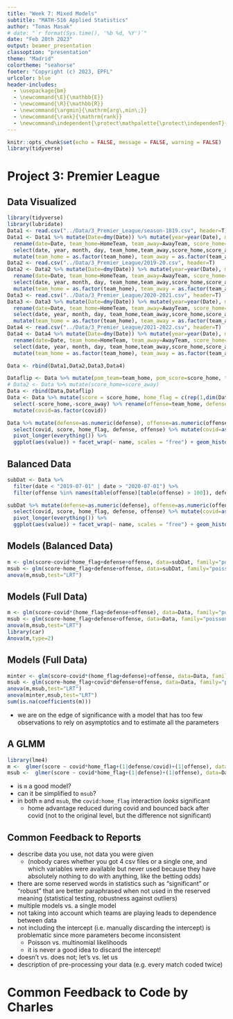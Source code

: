 ```yaml
---
title: "Week 7: Mixed Models"
subtitle: "MATH-516 Applied Statistics"
author: "Tomas Masak"
# date: "`r format(Sys.time(), '%b %d, %Y')`"
date: "Feb 20th 2023"
output: beamer_presentation
classoption: "presentation"
theme: "Madrid"
colortheme: "seahorse"
footer: "Copyright (c) 2023, EPFL"
urlcolor: blue
header-includes:
  - \usepackage{bm}
  - \newcommand{\E}{\mathbb{E}}
  - \newcommand{\R}{\mathbb{R}}
  - \newcommand{\argmin}{\mathrm{arg\,min\;}}
  - \newcommand{\rank}{\mathrm{rank}}
  - \newcommand\independent{\protect\mathpalette{\protect\independenT}{\perp}}\def\independenT#1#2{\mathrel{\rlap{$#1#2$}\mkern2mu{#1#2}}}
---
```


```r
knitr::opts_chunk$set(echo = FALSE, message = FALSE, warning = FALSE)
library(tidyverse)
```

# Project 3: Premier League

## Data Visualized

```r
library(tidyverse)
library(lubridate)
Data1 <- read.csv("../Data/3_Premier_League/season-1819.csv", header=T)
Data1 <- Data1 %>% mutate(Date=dmy(Date)) %>% mutate(year=year(Date), month=month(Date), day=day(Date)) %>%
  rename(date=Date, team_home=HomeTeam, team_away=AwayTeam, score_home=FTHG, score_away=FTAG) %>%
  select(date, year, month, day, team_home,team_away,score_home,score_away) %>%
  mutate(team_home = as.factor(team_home), team_away = as.factor(team_away), covid=0)
Data2 <- read.csv("../Data/3_Premier_League/2019-20.csv", header=T)
Data2 <- Data2 %>% mutate(Date=dmy(Date)) %>% mutate(year=year(Date), month=month(Date), day=day(Date)) %>%
  rename(date=Date, team_home=HomeTeam, team_away=AwayTeam, score_home=FTHG, score_away=FTAG) %>%
  select(date, year, month, day, team_home,team_away,score_home,score_away) %>%
  mutate(team_home = as.factor(team_home), team_away = as.factor(team_away), covid=0)
Data3 <- read.csv("../Data/3_Premier_League/2020-2021.csv", header=T)
Data3 <- Data3 %>% mutate(Date=dmy(Date)) %>% mutate(year=year(Date), month=month(Date), day=day(Date)) %>%
  rename(date=Date, team_home=HomeTeam, team_away=AwayTeam, score_home=FTHG, score_away=FTAG) %>%
  select(date, year, month, day, team_home,team_away,score_home,score_away) %>%
  mutate(team_home = as.factor(team_home), team_away = as.factor(team_away), covid=1)
Data4 <- read.csv("../Data/3_Premier_League/2021-2022.csv", header=T)
Data4 <- Data4 %>% mutate(Date=dmy(Date)) %>% mutate(year=year(Date), month=month(Date), day=day(Date)) %>%
  rename(date=Date, team_home=HomeTeam, team_away=AwayTeam, score_home=FTHG, score_away=FTAG) %>%
  select(date, year, month, day, team_home,team_away,score_home,score_away) %>%
  mutate(team_home = as.factor(team_home), team_away = as.factor(team_away), covid=2)

Data <- rbind(Data1,Data2,Data3,Data4)

Dataflip <- Data %>% mutate(pom_team=team_home, pom_score=score_home, team_home=team_away, team_away=pom_team, score_home=score_away, score_away=pom_score) %>% select(-pom_team,-pom_score)
# Data2 <- Data %>% mutate(score_home=score_away)
Data <- rbind(Data,Dataflip)
Data <- Data %>% mutate(score = score_home, home_flag = c(rep(1,dim(Dataflip)[1]),rep(0,dim(Dataflip)[1]))) %>%
  select(-score_home,-score_away) %>% rename(offense=team_home, defense=team_away) %>%
  mutate(covid=as.factor(covid))

Data %>% mutate(defense=as.numeric(defense), offense=as.numeric(offense)) %>%
  select(covid, score, home_flag, defense, offense) %>% mutate(covid=as.numeric(covid)) %>%
  pivot_longer(everything()) %>%
  ggplot(aes(value)) + facet_wrap(~ name, scales = "free") + geom_histogram()
```

## Balanced Data

\footnotesize
```r
subDat <- Data %>%
  filter(date < "2019-07-01" | date > "2020-07-01") %>%
  filter(offense %in% names(table(offense)[table(offense) > 100]), defense %in% names(table(defense)[table(defense) > 100]))

subDat %>% mutate(defense=as.numeric(defense), offense=as.numeric(offense)) %>%
  select(covid, score, home_flag, defense, offense) %>% mutate(covid=as.numeric(covid)) %>%
  pivot_longer(everything()) %>%
  ggplot(aes(value)) + facet_wrap(~ name, scales = "free") + geom_histogram()
```

## Models (Balanced Data)

\tiny
```r
m <- glm(score~covid*home_flag+defense+offense, data=subDat, family="poisson")
msub <- glm(score~home_flag+defense+offense, data=subDat, family="poisson")
anova(m,msub,test="LRT")
```

## Models (Full Data)

\tiny
```r
m <- glm(score~covid*(home_flag+defense+offense), data=Data, family="poisson")
msub <- glm(score~home_flag+defense+offense, data=Data, family="poisson")
anova(m,msub,test="LRT")
library(car)
Anova(m,type=2)
```

## Models (Full Data)

\tiny
```r
minter <- glm(score~covid*(home_flag+defense)+offense, data=Data, family="poisson")
msub <- glm(score~home_flag+covid*defense+offense, data=Data, family="poisson")
anova(m,msub,test="LRT")
anova(minter,msub,test="LRT")
sum(is.na(coefficients(m)))
```

\footnotesize
* we are on the edge of significance with a model that has too few observations to rely on asymptotics and to estimate all the parameters

## A GLMM

```r
library(lme4)
m <-  glmer(score ~ covid*home_flag+(1|defense/covid)+(1|offense), data=Data, family="poisson")
msub <-  glmer(score ~ covid*home_flag+(1|defense)+(1|offense), data=Data, family="poisson")
```

* is `m` a good model?
* can it be simplified to `msub`?
* in both `m` and `msub`, the `covid:home_flag` interaction *looks* significant
    - home advantage reduced during covid and bounced back after covid (not to the original level, but the difference not significant)

## Common Feedback to Reports

* describe data you use, not data you were given
    - (nobody cares whether you got 4 csv files or a single one, and which variables were available but never used because they have absolutely nothing to do with anything, like the betting odds)
* there are some reserved words in statistics such as "significant" or "robust" that are better paraphrased when not used in the reserved meaning (statistical testing, robustness against outliers)
* multiple models vs. a single model
* not taking into account which teams are playing leads to dependence between data
* not including the intercept (i.e. manually discarding the intercept) is problematic since more parameters become inconsistent
    - Poisson vs. multinomial likelihoods
    - it is never a good idea to discard the intercept!
* doesn't vs. does not; let's vs. let us
* description of pre-processing your data (e.g. every match coded twice)

# Common Feedback to Code by Charles

